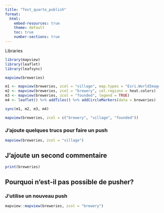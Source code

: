 ```yaml
---
title: "Test_quarto_publish"
format:
  html:
    embed-resources: true
    theme: default
    toc: true
    number-sections: true
---
```


Libraries

```r

library(mapview)
library(leaflet)
library(leafsync)
```

```r

mapview(breweries)
```

```r

m1 <- mapview(breweries, zcol = "village", map.types = "Esri.WorldImagery")
m2 <- mapview(breweries, zcol = "brewery", col.regions = heat.colors)
m3 <- mapview(breweries, zcol = "founded", legend = TRUE)
m4 <- leaflet() %>% addTiles() %>% addCircleMarkers(data = breweries)

sync(m1, m2, m3, m4)
```

```r

mapview(breweries, zcol = c("brewery", "village", "founded"))

```

### J'ajoute quelques trucs pour faire un push

```r

mapview(breweries, zcol = "village")

```

## J'ajoute un second commentaire

```r

print(breweries)
```

## Pourquoi n'est-il pas possible de pusher?

### J'utilise un nouveau push

```r

mapview::mapview(breweries, zcol = "brewery")

```
